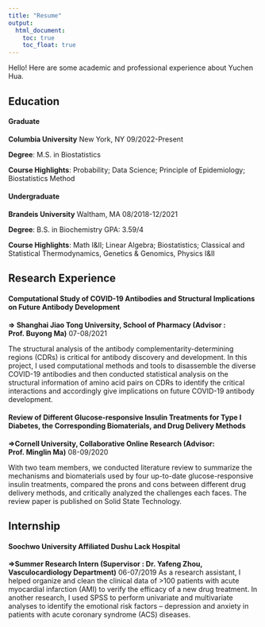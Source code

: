 ```yaml
---
title: "Resume"
output:
  html_document:
    toc: true
    toc_float: true
---
```


Hello! Here are some academic and professional experience about Yuchen Hua.

## Education

#### Graduate

__Columbia University__       New York, NY   09/2022-Present

__Degree__: M.S. in Biostatistics

__Course Highlights__: Probability; Data Science; Principle of Epidemiology; Biostatistics Method



#### Undergraduate
__Brandeis University__       Waltham, MA    08/2018-12/2021

__Degree__: B.S. in Biochemistry            GPA: 3.59/4

__Course Highlights__: Math I&II; Linear Algebra; Biostatistics; Classical and Statistical Thermodynamics, Genetics & Genomics, Physics I&II

## Research Experience
#### Computational Study of COVID-19 Antibodies and Structural Implications on Future Antibody Development

__=> Shanghai Jiao Tong University, School of Pharmacy (Advisor : Prof. Buyong Ma)__        07-08/2021

The structural analysis of the antibody complementarity-determining regions (CDRs) is critical for antibody discovery and development. In this project, I used computational methods and tools to disassemble the diverse COVID-19 antibodies and then conducted statistical analysis on the structural information of amino acid pairs on CDRs to identify the critical interactions and accordingly give implications on future COVID-19 antibody development.

#### Review of Different Glucose-responsive Insulin Treatments for Type I Diabetes, the Corresponding Biomaterials, and Drug Delivery Methods

__=>Cornell University, Collaborative Online Research (Advisor: Prof. Minglin Ma)__  08-09/2020

With two team members, we conducted literature review to summarize the mechanisms and biomaterials used by four up-to-date glucose-responsive insulin treatments, compared the prons and cons between different drug delivery methods, and critically analyzed the challenges each faces.
The review paper is published on Solid State Technology.

## Internship

#### Soochwo University Affiliated Dushu Lack Hospital
__=>Summer Research Intern (Supervisor : Dr. Yafeng Zhou, Vasculocardiology Department)__  06-07/2019
As a research assistant, I helped organize and clean the clinical data of >100 patients with acute myocardial infarction (AMI) to verify the efficacy of a new drug treatment. In another research, I used SPSS to perform univariate and multivariate analyses to identify the emotional risk factors – depression and anxiety in patients with acute coronary syndrome (ACS) diseases.

